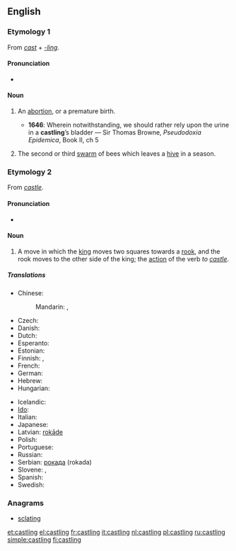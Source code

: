 ==English==

===Etymology 1===
From ''[[cast]]'' + ''[[-ling]]''.

====Pronunciation====
* {{IPA|/ˈkɑːstlɪŋ/}}

====Noun====
{{en-noun}}

# {{obsolete}} An [[abortion]], or a premature birth.
#* '''1646''': Wherein notwithstanding, we should rather rely upon the urine in a '''castling'''’s bladder — Sir Thomas Browne, ''Pseudodoxia Epidemica'', Book II, ch 5
# {{obsolete}} The second or third [[swarm]] of bees which leaves a [[hive]] in a season.

===Etymology 2===
From ''[[castle]]''.

====Pronunciation====
* {{IPA|/ˈkɑːsəlɪŋ/}}

====Noun====
{{wikipedia|castling}}
{{en-noun|-|s}}

# {{chess}} A move in which the [[king]] moves two squares towards a [[rook]], and the rook moves to the other side of the king; the [[action]] of the verb ''to [[castle]]''.

=====Translations=====
{{trans-top|move in chess}}
* Chinese:
*: Mandarin: {{t|cmn|王車易位|sc=Hani}},  {{t|cmn|王车易位|tr=wáng-jū yìwèi|sc=Hani}}
* Czech: {{t-|cs|rošáda|f}}
* Danish: {{t-|da|rokade|c}}
* Dutch: {{t+|nl|rokade|f}}
* Esperanto: {{t|eo|aroko}}
* Estonian: {{t-|et|vangerdus}}
* Finnish: {{t+|fi|linnoitus}}, {{t-|fi|tornitus}}
* French: {{t+|fr|roque|m}}
* German: {{t+|de|Rochade|f}}
* Hebrew: {{t-|he|הצרחה|f}}
* Hungarian: {{t-|hu|sáncolás}}
{{trans-mid}}
* Icelandic: {{t-|is|hrókering|f}}
* [[Ido]]: {{t|io|roquo}}
* Italian: {{t+|it|arrocco}}
* Japanese: {{t|ja|キャスリング|tr=kyasuringu}}
* Latvian: [[rokāde]]
* Polish: {{t+|pl|roszada|f}}
* Portuguese: {{t|pt|roque|m}}
* Russian: {{t+|ru|рокировка|f|tr=rokiróvka}}
* Serbian: [[рокада]] (rokada)
* Slovene: {{t|sl|rošada|f}}, {{t|sl|rokada|f}}
* Spanish: {{t+|es|enroque|m}}
* Swedish: {{t+|sv|rockad}}
{{trans-bottom}}

===Anagrams===
* [[sclating#English|sclating]]

[[et:castling]]
[[el:castling]]
[[fr:castling]]
[[it:castling]]
[[nl:castling]]
[[pl:castling]]
[[ru:castling]]
[[simple:castling]]
[[fi:castling]]